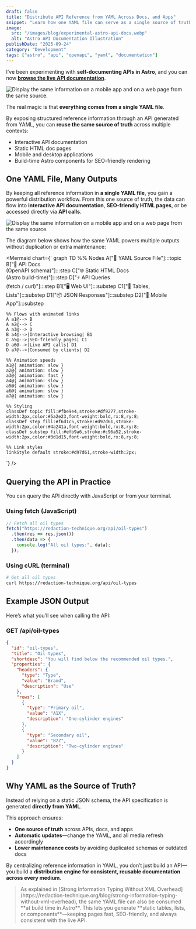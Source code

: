 ```yaml
---
draft: false
title: "Distribute API Reference from YAML Across Docs, and Apps"
snippet: "Learn how one YAML file can serve as a single source of truth for APIs, powering docs, HTML documentation, and even mobile apps."
image:
  src: "/images/blog/experimental-astro-api-docs.webp"
  alt: "Astro API Documentation Illustration"
publishDate: "2025-09-24"
category: "Development"
tags: ["astro", "api", "openapi", "yaml", "documentation"]
---
```


I’ve been experimenting with **self-documenting APIs in Astro**, and you can now [**browse the live API documentation**](https://redaction-technique.org/docs).

![Display the same information on a mobile app and on a web page from the same source.](/images/blog/experimental-astro-api-docs-mobile.webp)

The real magic is that **everything comes from a single YAML file**.

By exposing structured reference information through an API generated from YAML, you can **reuse the same source of truth** across multiple contexts:

* Interactive API documentation
* Static HTML doc pages
* Mobile and desktop applications
* Build-time Astro components for SEO-friendly rendering

## One YAML File, Many Outputs

By keeping all reference information in **a single YAML file**, you gain a powerful distribution workflow.
From this one source of truth, the data can flow into **interactive API documentation**, **SEO-friendly HTML pages**, or be accessed directly via **API calls**.

![Display the same information on a mobile app and on a web page from the same source.](/images/blog/experimental-astro-api-docs-large.webp)

The diagram below shows how the same YAML powers multiple outputs without duplication or extra maintenance:


<Mermaid chart={`
graph TD
    %% Nodes
    A["📄 YAML Source File"]:::topic
    B["📘 API Docs<br/>(OpenAPI schema)"]:::step
    C["🌐 Static HTML Docs<br/>(Astro build-time)"]:::step
    D["⚡ API Queries<br/>(fetch / curl)"]:::step
    B1["🖥️ Web UI"]:::substep
    C1["📑 Tables, Lists"]:::substep
    D1["📦 JSON Responses"]:::substep
    D2["📱 Mobile App"]:::substep

    %% Flows with animated links
    A a1@--> B
    A a2@--> C
    A a3@--> D
    B a4@-->|Interactive browsing| B1
    C a5@-->|SEO-friendly pages| C1
    D a6@-->|Live API calls| D1
    D a7@-->|Consumed by clients| D2

    %% Animation speeds
    a1@{ animation: slow }
    a2@{ animation: slow }
    a3@{ animation: fast }
    a4@{ animation: slow }
    a5@{ animation: slow }
    a6@{ animation: slow }
    a7@{ animation: slow }

    %% Styling
    classDef topic fill:#fbe9e4,stroke:#df9277,stroke-width:2px,color:#5a2e23,font-weight:bold,rx:8,ry:8;
    classDef step fill:#f6d1c5,stroke:#d97d61,stroke-width:2px,color:#4a241a,font-weight:bold,rx:8,ry:8;
    classDef substep fill:#efb9a6,stroke:#c96a52,stroke-width:2px,color:#3d1d15,font-weight:bold,rx:8,ry:8;

    %% Link styles
    linkStyle default stroke:#d97d61,stroke-width:2px;
`} />

## Querying the API in Practice

You can query the API directly with JavaScript or from your terminal.

### Using fetch (JavaScript)

```ts
// Fetch all oil types
fetch("https://redaction-technique.org/api/oil-types")
  .then(res => res.json())
  .then(data => {
    console.log("All oil types:", data);
  });
```

### Using cURL (terminal)

```bash
# Get all oil types
curl https://redaction-technique.org/api/oil-types
```

## Example JSON Output

Here’s what you’ll see when calling the API:

### GET /api/oil-types

```json
{
  "id": "oil-types",
  "title": "Oil types",
  "shortdesc": "You will find below the recommended oil types.",
  "properties": {
    "headers": {
      "type": "Type",
      "value": "Brand",
      "description": "Use"
    },
    "rows": [
      {
        "type": "Primary oil",
        "value": "A1X",
        "description": "One-cylinder engines"
      },
      {
        "type": "Secondary oil",
        "value": "B2Z",
        "description": "Two-cylinder engines"
      }
    ]
  }
}
```

## Why YAML as the Source of Truth?

Instead of relying on a static JSON schema, the API specification is generated **directly from YAML**.

This approach ensures:

* **One source of truth** across APIs, docs, and apps
* **Automatic updates**—change the YAML, and all media refresh accordingly
* **Lower maintenance costs** by avoiding duplicated schemas or outdated docs

By centralizing reference information in YAML, you don’t just build an API—you build a **distribution engine for consistent, reusable documentation across every medium**.

<blockquote>
As explained in [Strong Information Typing Without XML Overhead](https://redaction-technique.org/blog/strong-information-typing-without-xml-overhead), the same YAML file can also be consumed **at build time in Astro**.  
This lets you generate **static tables, lists, or components**—keeping pages fast, SEO-friendly, and always consistent with the live API.
</blockquote>
